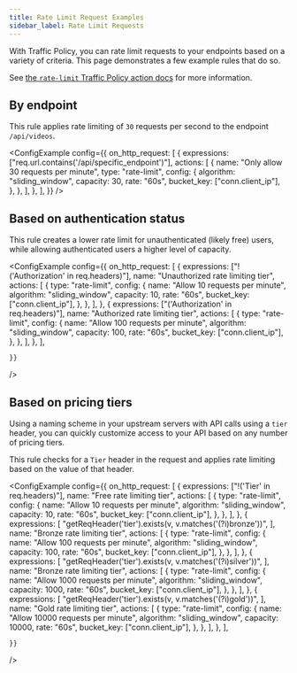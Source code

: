 ```yaml
---
title: Rate Limit Request Examples
sidebar_label: Rate Limit Requests
---
```



With Traffic Policy, you can rate limit requests to your endpoints based on a variety of criteria. This page demonstrates a few example rules that do so.

See [the `rate-limit` Traffic Policy action docs](/traffic-policy/actions/rate-limit/) for more information.

## By endpoint

This rule applies rate limiting of `30` requests per second to the endpoint `/api/videos`.

<ConfigExample
    config={{
        on_http_request: [
            {
                expressions: ["req.url.contains('/api/specific_endpoint')"],
                actions: [
                    {
                        name: "Only allow 30 requests per minute",
                        type: "rate-limit",
                        config: {
                            algorithm: "sliding_window",
                            capacity: 30,
                            rate: "60s",
                            bucket_key: ["conn.client_ip"],
                        },
                    },
                ],
            },
        ],
    }}
/>

## Based on authentication status

This rule creates a lower rate limit for unauthenticated (likely free) users, while allowing authenticated users a higher level of capacity.

<ConfigExample
    config={{
        on_http_request: [
            {
                expressions: ["!('Authorization' in req.headers)"],
                name: "Unauthorized rate limiting tier",
                actions: [
                    {
                        type: "rate-limit",
                        config: {
                            name: "Allow 10 requests per minute",
                            algorithm: "sliding_window",
                            capacity: 10,
                            rate: "60s",
                            bucket_key: ["conn.client_ip"],
                        },
                    },
                ],
            },
            {
                expressions: ["('Authorization' in req.headers)"],
                name: "Authorized rate limiting tier",
                actions: [
                    {
                        type: "rate-limit",
                        config: {
                            name: "Allow 100 requests per minute",
                            algorithm: "sliding_window",
                            capacity: 100,
                            rate: "60s",
                            bucket_key: ["conn.client_ip"],
                        },
                    },
                ],
            },
        ],
 
    }}
/>

## Based on pricing tiers

Using a naming scheme in your upstream servers with API calls using a `tier` header, you can quickly customize access to your API based on any number of pricing tiers.

This rule checks for a `Tier` header in the request and applies rate limiting based on the value of that header.

<ConfigExample
    config={{
        on_http_request: [
            {
                expressions: ["!('Tier' in req.headers)"],
                name: "Free rate limiting tier",
                actions: [
                    {
                        type: "rate-limit",
                        config: {
                            name: "Allow 10 requests per minute",
                            algorithm: "sliding_window",
                            capacity: 10,
                            rate: "60s",
                            bucket_key: ["conn.client_ip"],
                        },
                    },
                ],
            },
            {
                expressions: [
                    "getReqHeader('tier').exists(v, v.matches('(?i)bronze'))",
                ],
                name: "Bronze rate limiting tier",
                actions: [
                    {
                        type: "rate-limit",
                        config: {
                            name: "Allow 100 requests per minute",
                            algorithm: "sliding_window",
                            capacity: 100,
                            rate: "60s",
                            bucket_key: ["conn.client_ip"],
                        },
                    },
                ],
            },
            {
                expressions: [
                    "getReqHeader('tier').exists(v, v.matches('(?i)silver'))",
                ],
                name: "Bronze rate limiting tier",
                actions: [
                    {
                        type: "rate-limit",
                        config: {
                            name: "Allow 1000 requests per minute",
                            algorithm: "sliding_window",
                            capacity: 1000,
                            rate: "60s",
                            bucket_key: ["conn.client_ip"],
                        },
                    },
                ],
            },
            {
                expressions: [
                    "getReqHeader('tier').exists(v, v.matches('(?i)gold'))",
                ],
                name: "Gold rate limiting tier",
                actions: [
                    {
                        type: "rate-limit",
                        config: {
                            name: "Allow 10000 requests per minute",
                            algorithm: "sliding_window",
                            capacity: 10000,
                            rate: "60s",
                            bucket_key: ["conn.client_ip"],
                        },
                    },
                ],
            },
        ],
 
    }}
/>